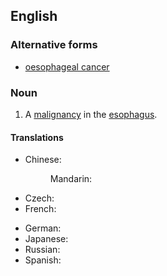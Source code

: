 ==English==
{{wikipedia}}

===Alternative forms===
* [[oesophageal cancer]] {{qualifier|UK}}

===Noun===
{{en-noun|head=[[esophageal]] [[cancer]]}}

# {{label|en|pathology|US}} A [[cancer|malignancy]] in the [[esophagus]].

====Translations====
{{trans-top|cancer}}
* Chinese:
*: Mandarin: {{t+|cmn|食道癌|tr=shídào'ái|sc=Hani}}
* Czech: {{t|cs|rakovina jícnu|f}}
* French: {{t|fr|cancer de l'œsophage|m}}
{{trans-mid}}
* German: {{t|de|Speiseröhrenkrebs|m}}
* Japanese: {{t|ja|食道癌|tr=しょくどうがん, shokudōgan|sc=Jpan}}
* Russian: {{t|ru|рак пищево́да|m}}
* Spanish: {{t|es|cáncer de esófago}}
{{trans-bottom}}